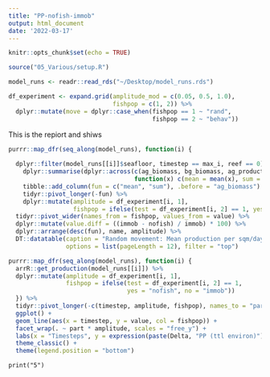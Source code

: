 ```yaml
---
title: "PP-nofish-immob"
output: html_document
date: '2022-03-17'
---
```


```r
knitr::opts_chunk$set(echo = TRUE)
```

```r
source("05_Various/setup.R")

model_runs <- readr::read_rds("~/Desktop/model_runs.rds")

df_experiment <- expand.grid(amplitude_mod = c(0.05, 0.5, 1.0), 
                             fishpop = c(1, 2)) %>%
  dplyr::mutate(move = dplyr::case_when(fishpop == 1 ~ "rand", 
                                        fishpop == 2 ~ "behav"))
```

This is the repiort and shiws

```r
purrr::map_dfr(seq_along(model_runs), function(i) {
  
  dplyr::filter(model_runs[[i]]$seafloor, timestep == max_i, reef == 0) %>%
    dplyr::summarise(dplyr::across(c(ag_biomass, bg_biomass, ag_production, bg_production),
                                   function(x) c(mean = mean(x), sum = sum(x)))) %>%
    tibble::add_column(fun = c("mean", "sum"), .before = "ag_biomass") %>%
    tidyr::pivot_longer(-fun) %>% 
    dplyr::mutate(amplitude = df_experiment[i, 1], 
                  fishpop = ifelse(test = df_experiment[i, 2] == 1, yes = "nofish", no = "immob"))}) %>%
  tidyr::pivot_wider(names_from = fishpop, values_from = value) %>% 
  dplyr::mutate(value.diff = ((immob - nofish) / immob) * 100) %>% 
  dplyr::arrange(desc(fun), name, amplitude) %>% 
  DT::datatable(caption = "Random movement: Mean production per sqm/day", 
                options = list(pageLength = 12), filter = "top")
```

```r
purrr::map_dfr(seq_along(model_runs), function(i) { 
  arrR::get_production(model_runs[[i]]) %>% 
  dplyr::mutate(amplitude = df_experiment[i, 1], 
                fishpop = ifelse(test = df_experiment[i, 2] == 1, 
                                 yes = "nofish", no = "immob"))
  }) %>%
  tidyr::pivot_longer(-c(timestep, amplitude, fishpop), names_to = "part") %>% 
  ggplot() + 
  geom_line(aes(x = timestep, y = value, col = fishpop)) + 
  facet_wrap(. ~ part * amplitude, scales = "free_y") + 
  labs(x = "Timesteps", y = expression(paste(Delta, "PP (ttl environ)"))) +
  theme_classic() +
  theme(legend.position = "bottom")
```

```
print("5")
```
